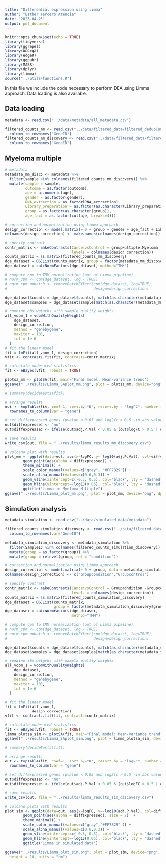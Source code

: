 ```yaml
---
title: "Differential expression using limma"
author: "Esther Tercero Atencia"
date: "2023-04-26"
output: pdf_document
---
```


```r
knitr::opts_chunk$set(echo = TRUE)
library(tidyverse)
library(ggrepel)
library(DESeq2)
library(edgeR)
library(ggpubr)
library(MASS)
library(dplyr)
library(limma)
source("../utils/functions.R")
```

In this file we include the code necessary to perform DEA using Limma approach. Data loading is also available.

## Data loading

```r
metadata <- read.csv("../data/metadata/all_metadata.csv")

filtered_counts_mm <- read.csv("../data/filtered_data/filtered_dedupCounts_mm.csv") %>% 
  column_to_rownames("GeneID")
filtered_counts_mm_discovery <- read.csv("../data/filtered_data/filtered_mm_discovery.csv") %>% 
  column_to_rownames("GeneID")
```

## Myeloma multiple

```r
# metadata
metadata_mm_disco <- metadata %>% 
  filter(sample %in% colnames(filtered_counts_mm_discovery)) %>%
  mutate(sample = sample,
         outcome = as.factor(outcome),
         age = as.numeric(age),
         gender = as.factor(gender),
         RNA_extraction = as.factor(RNA_extraction),
         Library_preparation = as.factor(as.character(Library_preparation)),
         group = as.factor(as.character(group)),
         age_fact = as.factor(cut(age, breaks=4)))

```


```r
# correction and normalization using Limma approach
design_correction <- model.matrix(~ 0 + group + gender + age_fact + Library_preparation, data = metadata_mm_disco)
colnames(design_correction) <- make.names(colnames(design_correction))

# specify contrast  
contr_matrix <- makeContrasts(CancervsControl = groupMultiple.Myeloma - groupNon.Cancer, 
                              levels = colnames(design_correction))
counts_matrix = as.matrix(filtered_counts_mm_discovery)
dge_dataset = DGEList(counts_matrix, group = factor(metadata_mm_disco$outcome))
dge_dataset = calcNormFactors(dge_dataset, method="TMM")

# compute cpm to TMM normalization (out of Limma pipeline)
# norm_cpm <- cpm(dge_dataset, log = TRUE)
# norm_cpm_nobatch <- removeBatchEffect(cpm(dge_dataset, log=TRUE),
#                                       design=design_correction)

dge_dataset$counts = dge_dataset$counts[, match(as.character(metadata_mm_disco$sample), as.character(colnames(dge_dataset$counts)))]
dge_dataset$samples = dge_dataset$sample[match(as.character(metadata_mm_disco$sample), as.character(rownames(dge_dataset$sample))),]

# combine obs weigths with sample quality weights
all_voom_1 = voomWithQualityWeights(
    dge_dataset,
    design_correction,
    method = "genebygene",
    maxiter = 100,
    tol = 1e-6
  )
# fit the linear model
fit = lmFit(all_voom_1, design_correction)
vfit <- contrasts.fit(fit, contrasts=contr_matrix)

# calculate moderated statistics
fit <- eBayes(vfit, robust = TRUE)

plotsa_mm <- plotSA(fit, main="Final model: Mean-variance trend")
ggsave("../results/Limma_SAplot_mm.png", plot = plotsa_mm, device="png", dpi=600, bg = "white")

# summary(decideTests(fit))

# arrange results
out <- topTable(fit, coef=1, sort.by="B", resort.by = "logFC", number = Inf, confint = TRUE) %>%
  rownames_to_column(var = "gene")

# set diffexpressed genes (pvalue < 0.05 and log2fc > 0.5 -in abs value-)
out$diffexpressed <- "no"
out$diffexpressed <- ifelse(out$adj.P.Val < 0.05 & (out$logFC > 0.5 | out$logFC < -0.5), "yes", "no")

# save results  
write_csv(out, file = "../results/limma_results_mm_discovery.csv")

# volcano plot with results
plot_mm <- ggplot(data=out, aes(x=logFC, y=-log10(adj.P.Val), col=diffexpressed)) + 
        geom_point(aes(alpha = diffexpressed)) + 
        theme_minimal() +
        scale_color_manual(values=c("gray", "#FF7829")) + 
        scale_alpha_manual(values=c(0.6,0.3)) +
        geom_vline(xintercept=c(-0.5, 0.5), col="black", lty = "dashed") +
        geom_hline(yintercept=-log10(0.05), col="black", lty = "dashed") +
        ggtitle("Limma in Myeloma Multiple")
ggsave("../results/Limma_plot_mm.png", plot = plot_mm, device="png", dpi=600, bg = "white")
```


## Simulation analysis

```r
metadata_simulation <- read.csv("../data/simulated_data/metadata")

filtered_counts_simulation_discovery <- read.csv("../data/filtered_data/filtered_sim_discovery.csv") %>% 
  column_to_rownames(var="GeneID")

metadata_simulation_discovery <- metadata_simulation %>% 
  filter(SampleID %in% colnames(filtered_counts_simulation_discovery)) %>%
  mutate(group = as.factor(group)) %>%
  mutate(group = relevel(group, ref = "condition"))
```

```r
# correction and normalization using Limma approach
design_correction <- model.matrix(~ 0 + group, data = metadata_simulation_discovery)
colnames(design_correction) <- c("Groupcondition","Groupcontrol")

# specify contrast
contr_matrix <- makeContrasts(CancervsControl = Groupcondition -Groupcontrol, 
                              levels = colnames(design_correction))
counts_matrix = as.matrix(filtered_counts_simulation_discovery)
dge_dataset = DGEList(counts_matrix,
                      group = factor(metadata_simulation_discovery$group))
dge_dataset = calcNormFactors(dge_dataset, 
                              method="TMM")

# compute cpm to TMM normalization (out of Limma pipeline)
# norm_cpm <- cpm(dge_dataset, log = TRUE)
# norm_cpm_nobatch <- removeBatchEffect(cpm(dge_dataset, log=TRUE),
#                                       design=design_correction)

dge_dataset$counts = dge_dataset$counts[, match(as.character(metadata_simulation_discovery$SampleID), as.character(colnames(dge_dataset$counts)))]
dge_dataset$samples = dge_dataset$samples[match(as.character(metadata_simulation_discovery$SampleID), as.character(rownames(dge_dataset$samples))),]

# combine obs weigths with sample quality weights
all_voom_1 = voomWithQualityWeights(
    dge_dataset,
    design_correction,
    method = "genebygene",
    maxiter = 100,
    tol = 1e-6
  )

# fit the linear model
fit = lmFit(all_voom_1,
            design_correction)
vfit <- contrasts.fit(fit, contrasts=contr_matrix)

# calculate moderated statistics
fit <- eBayes(vfit, robust = TRUE)
limma_plotsa_sim <- plotSA(fit, main="Final model: Mean-variance trend")
ggsave("../results/Limma_SAplot_sim.png", plot = limma_plotsa_sim, device="png", dpi=600, bg = "white")

# summary(decideTests(fit))

# arrange results
out <- topTable(fit, coef=1, sort.by="B", resort.by = "logFC", number = Inf, confint = TRUE) %>%
  rownames_to_column(var = "gene")

# set diffexpressed genes (pvalue < 0.05 and log2fc > 0.5 -in abs value-)
out$diffexpressed <- "no"
out$diffexpressed <- ifelse(out$adj.P.Val < 0.05 & (out$logFC > 0.5 | out$logFC < -0.5), "yes", "no")

# save results
write_csv(out, file = "../results/limma_results_sim_discovery.csv")

# volcano plots with results
plot_sim <- ggplot(data=out, aes(x=logFC, y=-log10(adj.P.Val), col=diffexpressed)) + 
        geom_point(aes(alpha = diffexpressed), size = 2)  + 
        theme_minimal() +
        scale_color_manual(values=c("gray","#FF7829" )) +
        scale_alpha_manual(values=c(0.6,0.3)) +
        geom_vline(xintercept=c(-0.5, 0.5), col="black", lty = "dashed") +
        geom_hline(yintercept=-log10(0.05), col="black", lty = "dashed") +
        ggtitle("Limma in simulated data")

ggsave("../results/Limma_plot_sim.png", plot = plot_sim, device="png", dpi=600, bg = "white", width = 13,
  height = 10, units = "cm")
```